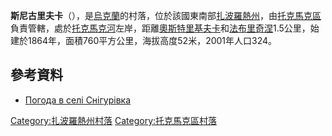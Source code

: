 {{coord|47|14|45|N|35|50|16|E|scale:100000|display=title}}

'''斯尼古里夫卡'''（{{lang-uk|Снігурівка}}），是[[烏克蘭|烏克蘭]]的村落，位於該國東南部[[扎波羅熱州|扎波羅熱州]]，由[[托克馬克區|托克馬克區]]負責管轄，處於[[托克馬克河|托克馬克河]]左岸，距離[[奧斯特里基夫卡|奧斯特里基夫卡]]和[[法布里奇涅_(托克馬克區)|法布里奇涅]]1.5公里，始建於1864年，面積760平方公里，海拔高度52米，2001年人口324。

==參考資料==
* [http://weather.in.ua/ua/zaporozhskaja/24290 Погода в селі Снігурівка] {{Wayback|url=http://weather.in.ua/ua/zaporozhskaja/24290 |date=20200805230905 }}

[[Category:扎波羅熱州村落|Category:扎波羅熱州村落]]
[[Category:托克馬克區村落|Category:托克馬克區村落]]


{{Zaporizhia-geo-stub}}